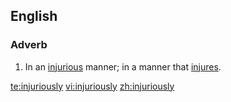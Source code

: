 ==English==
===Adverb===
{{en-adv}}
# In an [[injurious]] manner; in a manner that [[injure]]s.

[[te:injuriously]]
[[vi:injuriously]]
[[zh:injuriously]]